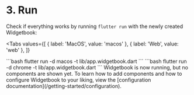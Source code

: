 # 3. Run

Check if everything works by running `flutter run` with the newly created Widgetbook:

<Tabs
  values={[
    { label: 'MacOS', value: 'macos' },
    { label: 'Web', value: 'web' },
  ]}
>
  <TabItem value="macos">
  ```bash 
  flutter run -d macos -t lib/app.widgetbook.dart 
  ```
  </TabItem>
  <TabItem value="web">
  ```bash 
  flutter run -d chrome -t lib/app.widgetbook.dart 
  ```
  </TabItem>
</Tabs>

<Success>
  Widgetbook is now running, but no components are shown yet. To learn how to add components and how
  to configure Widgetbook to your liking, view the [configuration
  documentation](/getting-started/configuration).
</Success>
